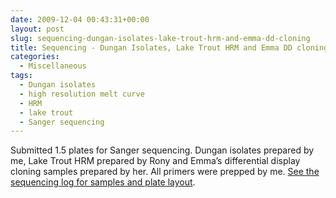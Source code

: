 ```yaml
---
date: 2009-12-04 00:43:31+00:00
layout: post
slug: sequencing-dungan-isolates-lake-trout-hrm-and-emma-dd-cloning
title: Sequencing - Dungan Isolates, Lake Trout HRM and Emma DD cloning
categories:
  - Miscellaneous
tags:
  - Dungan isolates
  - high resolution melt curve
  - HRM
  - lake trout
  - Sanger sequencing
---
```


Submitted 1.5 plates for Sanger sequencing. Dungan isolates prepared by me, Lake Trout HRM prepared by Rony and Emma's differential display cloning samples prepared by her. All primers were prepped by me. [See the sequencing log for samples and plate layout](https://docs.google.com/spreadsheet/ccc?key=0AtV_gF766XZAcHljOFBWd3pLTUJwbUxkdkg1OGdCY3c&usp=sharing).
